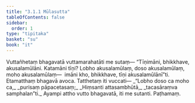 ```yaml
---
title: "3.1.1 Mūlasutta"
tableOfContents: false
sidebar:
  order: 1
type: "tipitaka"
basket: "su"
book: "it"
---
```



<DynamicBreadcrumb />

<Division number="50" book="it" bookNo="18" page="226">

<Paragraph number="327" book="it">
Vuttañhetaṃ bhagavatā vuttamarahatāti me sutaṃ—
</Paragraph>

<Paragraph number="328" book="it">
“Tīṇimāni, bhikkhave, akusalamūlāni. Katamāni tīṇi? Lobho akusalamūlaṃ, doso akusalamūlaṃ, moho akusalamūlaṃ—  imāni kho, bhikkhave, tīṇi akusalamūlānī”ti. Etamatthaṃ bhagavā avoca. Tatthetaṃ iti vuccati—
</Paragraph>

<Paragraph number="329" type="verses" book="it">
_“Lobho doso ca moho ca,_  
_purisaṃ pāpacetasaṃ;_  
_Hiṃsanti attasambhūtā,_  
_tacasāraṃva samphalan”ti._  

</Paragraph>

<Paragraph number="330" book="it">
Ayampi attho vutto bhagavatā, iti me sutanti.

</Paragraph>
</Division>

<Paragraph number="331" type="center" book="it">
Paṭhamaṃ.
</Paragraph>